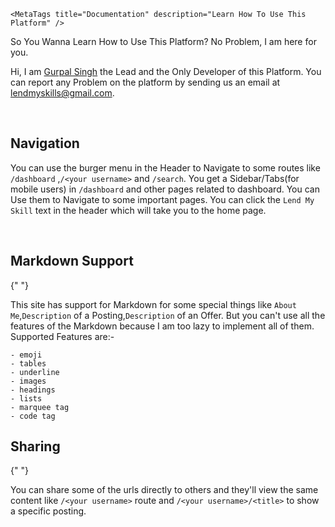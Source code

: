 
<Container>

    <MetaTags title="Documentation" description="Learn How To Use This Platform" />

<div className={styles.container}>

So You Wanna Learn How to Use This Platform? No Problem, I am here for you.

Hi, I am [Gurpal Singh](https://gurpalsingh.me) the Lead and the Only Developer of this Platform. You can report any Problem on the platform by sending us an email at [lendmyskills@gmail.com](mailto:lendmyskills@gmail.com?subject=problem+in+lend+my+skills+website).

<br />

<h2 className={styles.heading}>Navigation</h2>

You can use the burger menu in the Header to Navigate to some routes like `/dashboard` ,`/<your username>` and `/search`. You get a Sidebar/Tabs(for mobile users) in `/dashboard` and other pages related to dashboard. You can Use them to Navigate to some important pages. You can click the `Lend My Skill` text in the header which will take you to the home page.

<br />
<h2 className={styles.heading}> Markdown Support </h2>{" "}

This site has support for Markdown for some special things like `About Me`,`Description` of a Posting,`Description` of an Offer. But you can't use all the features of the Markdown because I am too lazy to implement all of them.
Supported Features are:-

    - emoji
    - tables
    - underline
    - images
    - headings
    - lists
    - marquee tag
    - code tag

<h2 className={styles.heading}> Sharing</h2>{" "}

You can share some of the urls directly to others and they'll view the same content like `/<your username>` route and `/<your username>/<title>` to show a specific posting.

<br />
<br />

</div>

</Container>
